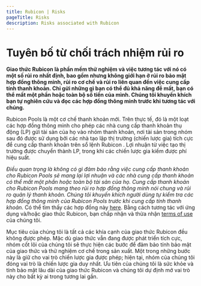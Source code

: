 ```yaml
---
title: Rubicon | Risks
pageTitle: Risks
description: Risks associated with Rubicon
---
```


# Tuyên bố từ chối trách nhiệm rủi ro

**Giao thức Rubicon là phần mềm thử nghiệm và việc tương tác với nó có một số rủi ro nhất định, bao gồm nhưng không giới hạn ở rủi ro bảo mật hợp đồng thông minh, rủi ro cơ chế và rủi ro liên quan đến việc cung cấp tính thanh khoản. Chỉ gửi những gì bạn có thể đủ khả năng để mất, bạn có thể mất một phần hoặc toàn bộ số tiền của mình. Chúng tôi khuyến khích bạn tự nghiên cứu và đọc các hợp đồng thông minh trước khi tương tác với chúng.**

Rubicon Pools là một cơ chế thanh khoản mới. Trên thực tế, đó là một loạt các hợp đồng thông minh cho phép các nhà cung cấp thanh khoản thụ động (LP) gửi tài sản của họ vào nhóm thanh khoản, nơi tài sản trong nhóm sau đó được sử dụng bởi các nhà tạo lập thị trường (chiến lược gia) tích cực để cung cấp thanh khoản trên sổ lệnh Rubicon . Lợi nhuận từ việc tạo thị trường được chuyển thành LP, trong khi các chiến lược gia kiếm được phí hiệu suất.

_Điều quan trọng là không có gì đảm bảo rằng việc cung cấp thanh khoản cho Rubicon Pools sẽ mang lại lợi nhuận và các nhà cung cấp thanh khoản có thể mất một phần hoặc toàn bộ tài sản của họ. Cung cấp thanh khoản cho Rubicon Pools mang theo rủi ro hợp đồng thông minh nói chung và rủi ro quản lý thanh khoản. Chúng tôi khuyến khích người dùng tự kiểm tra các hợp đồng thông minh của Rubicon Pools trước khi cung cấp tính thanh khoản._ Có thể tìm thấy các hợp đồng này [here](https://github.com/RubiconDeFi/rubicon\_protocol/tree/master/contracts/rubiconPools). Bằng cách tương tác với ứng dụng và/hoặc giao thức Rubicon, bạn chấp nhận và thừa nhận [terms of use](https://www.rubicon.finance/terms) của chúng tôi.

Mục tiêu của chúng tôi là tất cả các khía cạnh của giao thức Rubicon đều không được phép. Mặc dù giao thức vẫn đang được phát triển tích cực, nhóm cốt lõi của chúng tôi sẽ thực hiện các bước để đảm bảo tính bảo mật của giao thức và thử nghiệm cơ chế trong sản xuất. Một trong những bước này là giữ cho vai trò chiến lược gia được phép; hiện tại, nhóm của chúng tôi đóng vai trò là chiến lược gia duy nhất. Ưu tiên của chúng tôi là sức khỏe và tính bảo mật lâu dài của giao thức Rubicon và chúng tôi dự định mở vai trò này cho bất kỳ ai trong tương lai gần.
